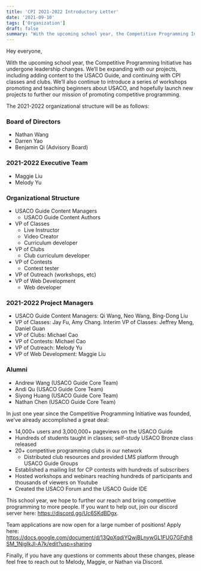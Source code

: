 ```yaml
---
title: 'CPI 2021-2022 Introductory Letter'
date: '2021-09-10'
tags: ['Organization']
draft: false
summary: "With the upcoming school year, the Competitive Programming Initiative has undergone leadership changes. We'll detail these changes and how it'll affect you here."
---
```


Hey everyone,

With the upcoming school year, the Competitive Programming Initiative has undergone leadership changes. We’ll be expanding with our projects, including adding content to the USACO Guide, and continuing with CPI classes and clubs. We’ll also continue to introduce a series of workshops promoting and teaching beginners about USACO, and hopefully launch new projects to further our mission of promoting competitive programming.

The 2021-2022 organizational structure will be as follows:

### Board of Directors

- Nathan Wang
- Darren Yao
- Benjamin Qi (Advisory Board)

### 2021-2022 Executive Team

- Maggie Liu
- Melody Yu

### Organizational Structure

- USACO Guide Content Managers
  - USACO Guide Content Authors
- VP of Classes
  - Live Instructor
  - Video Creator
  - Curriculum developer
- VP of Clubs
  - Club curriculum developer
- VP of Contests
  - Contest tester
- VP of Outreach (workshops, etc)
- VP of Web Development
  - Web developer

### 2021-2022 Project Managers

- USACO Guide Content Managers: Qi Wang, Neo Wang, Bing-Dong Liu
- VP of Classes: Jay Fu, Amy Chang. Interim VP of Classes: Jeffrey Meng, Daniel Guan
- VP of Clubs: Michael Cao
- VP of Contests: Michael Cao
- VP of Outreach: Melody Yu
- VP of Web Development: Maggie Liu

### Alumni

- Andrew Wang (USACO Guide Core Team)
- Andi Qu (USACO Guide Core Team)
- Siyong Huang (USACO Guide Core Team)
- Nathan Chen (USACO Guide Core Team)

In just one year since the Competitive Programming Initiative was founded, we've already accomplished a great deal:

- 14,000+ users and 3,000,000+ pageviews on the USACO Guide
- Hundreds of students taught in classes; self-study USACO Bronze class released
- 20+ competitive programming clubs in our network
  - Distributed club resources and provided LMS platform through USACO Guide Groups
- Established a mailing list for CP contests with hundreds of subscribers
- Hosted workshops and webinars reaching hundreds of participants and thousands of viewers on Youtube
- Created the USACO Forum and the USACO Guide IDE

This school year, we hope to further our reach and bring competitive programming to more people. If you want to help out, join our discord server here: https://discord.gg/Uc6SKdBDgx.

Team applications are now open for a large number of positions! Apply here: https://docs.google.com/document/d/13QpXqdiYQwjBLnywGL1FUG7GFdh8SM_1NigIkJl-A7k/edit?usp=sharing

Finally, if you have any questions or comments about these changes, please feel free to reach out to Melody, Maggie, or Nathan via Discord.
